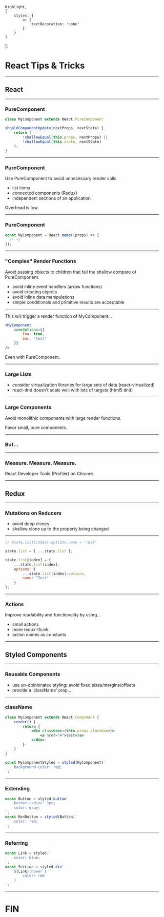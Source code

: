 

    highlight,
    {
        styles: {
            a: {
                textDecoration: 'none'
            }
        }
    }
];

# React Tips & Tricks

---

## React

---

### PureComponent

```js
class MyComponent extends React.PureComponent
```

```js
shouldComponentUpdate(nextProps, nextState) {
    return (
        !shallowEqual(this.props, nextProps) ||
        !shallowEqual(this.state, nextState)
    );
}
```

---

### PureComponent

Use PureComponent to avoid unnecessary render calls.

* list items
* connected components (Redux)
* independent sections of an application

Overhead is low.

---

### PureComponent

```js
const MyComponent = React.memo((props) => {
  /* */
});
```

---

### "Complex" Render Functions

Avoid passing objects to children that fail the shallow compare of PureComponent.

* avoid inline event handlers (arrow functions)
* avoid creating objects
* avoid inline data manipulations
* simple conditionals and primitive results are acceptable

---

This will trigger a render function of MyComponent...

```jsx
<MyComponent
    someOptions={{
        foo: true,
        bar: "test"
    }}
/>
```

Even with PureComponent.

---

### Large Lists

* consider virtualization libraries for large sets of data (react-virtualized)
* react-dnd doesn't scale well with lots of targets (html5 dnd)

---

### Large Components

Avoid monolithic components with large render functions.

Favor small, pure components.

---

### But...

---

### Measure. Measure. Measure.

React Developer Tools (Profiler) on Chrome.

---

## Redux

---

### Mutations on Reducers

* avoid deep clones
* shallow clone up to the property being changed

---

```js
// state.list[index].options.name = "Test"

state.list = [ ...state.list ];

state.list[index] = {
    ...state.list[index],
    options: {
        ...state.list[index].options,
        name: "Test"
    }
};
```

---

### Actions

Improve readability and functionality by using...

* small actions
* more redux-thunk
* action names as constants

---

## Styled Components

---

### Reusable Components

* use un-opinionated styling: avoid fixed sizes/margins/offsets
* provide a 'className' prop...

---

### className

```jsx
class MyComponent extends React.Component {
    render() {
        return {
            <div className={this.props.className}>
                <a href="#">test</a>
            </div>
        }
    }
}

const MyComponentStyled = styled(MyComponent)`
    background-color: red;
`;
```

---

### Extending

```js
const Button = styled.button`
    border-radius: 3px;
    color: gray;
`;
const RedButton = styled(Button)`
    color: red;
`;
```

---

### Referring

```js
const Link = styled.`
    color: blue;
`;
const Section = styled.div`
    ${Link}:hover {
        color: red
    }
`;
```

---

# FIN
